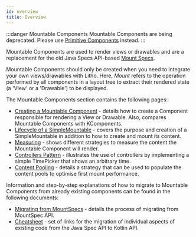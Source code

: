 ```yaml
---
id: overview
title: Overview
---
```


:::danger Mountable Components
Mountable Components are being deprecated. Please use [Primitive Components](mainconcepts/primitivecomponents/overview.mdx) instead.
:::

Mountable Components are used to render views or drawables and are a replacement for the old Java Specs API-based [Mount Specs](../../codegen/mount-specs.md).

Mountable Components should only be created when you need to integrate your own views/drawables with Litho. Here, *Mount* refers to the operation performed by all components in a layout tree to extract their rendered state (a 'View' or a 'Drawable') to be displayed.

The Mountable Components section contains the following pages:

* [Creating a Mountable Component](mountable-component.mdx) - details how to create a Component responsible for rendering a View or Drawable. Also, compares Mountable Components with KComponents.
* [Lifecycle of a SimpleMountable](mountable.mdx) - covers the purpose and creation of a SimpleMountable in addition to how to create and mount its content.
* [Measuring](mountable-measuring.mdx) - shows different strategies to measure the content the Mountable Component will render.
* [Controllers Pattern](mountable-controllers.mdx) - illustrates the use of controllers by implementing a simple TimePicker that shows an arbitrary time.
* [Content Pooling](mountable-preallocation.mdx) - details a strategy that can be used to populate the content pools to optimise first mount performance.

Information and step-by-step explanations of how to migrate to Mountable Components from already existing components can be found in the following documents:
* [Migrating from MountSpecs](../../kotlin/migrating-from-mountspecs.mdx) - details the process of migrating from MountSpec API.
* [Cheatsheet](../../kotlin/cheatsheet.mdx) - set of links for the migration of individual aspects of existing code from the Java Spec API to Kotlin API.

